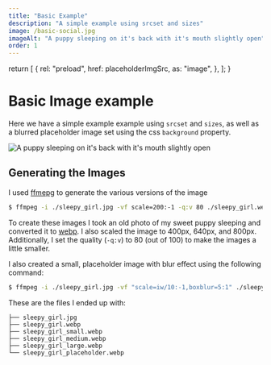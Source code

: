 ```yaml
---
title: "Basic Example"
description: "A simple example using srcset and sizes"
image: /basic-social.jpg
imageAlt: "A puppy sleeping on it's back with it's mouth slightly open"
order: 1
---
```





  return [
    {
      rel: "preload",
      href: placeholderImgSrc,
      as: "image",
    },
  ];
}

# Basic Image example

Here we have a simple example example using `srcset` and `sizes`, as well as a blurred placeholder image set using the css `background` property.

<div
  className="max-w-[800px] aspect-[3/4]"
  style={{
    background: `top / contain no-repeat url(${placeholderImgSrc})`,
  }}
>
  <img
    className="w-full"
    alt="A puppy sleeping on it's back with it's mouth slightly open"
    src={fallbackImgSrc}
    sizes="(min-width: 400px) 800px, 100vw"
    srcSet={`${smallImgSrc} 400w, ${mediumImgSrc} 640w, ${largeImgSrc} 800w`}
  />
</div>

## Generating the Images

I used [ffmepg][ffmpeg] to generate the various versions of the image

```sh
$ ffmpeg -i ./sleepy_girl.jpg -vf scale=200:-1 -q:v 80 ./sleepy_girl.webp
```

To create these images I took an old photo of my sweet puppy sleeping and converted it to [webp]. I also scaled the image to 400px, 640px, and 800px. Additionally, I set the quality (`-q:v`) to 80 (out of 100) to make the images a little smaller.

I also created a small, placeholder image with blur effect using the following command:

```sh
$ ffmpeg -i ./sleepy_girl.jpg -vf "scale=iw/10:-1,boxblur=5:1" ./sleepy_girl_placeholder.webp
```

These are the files I ended up with:

```
├── sleepy_girl.jpg
├── sleepy_girl.webp
├── sleepy_girl_small.webp
├── sleepy_girl_medium.webp
├── sleepy_girl_large.webp
└── sleepy_girl_placeholder.webp
```

[ffmpeg]: https://ffmpeg.org/
[webp]: https://developers.google.com/speed/webp
